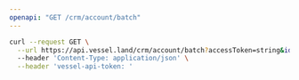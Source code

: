 ```yaml
---
openapi: "GET /crm/account/batch"
---
```


<RequestExample>

```bash Request
curl --request GET \
  --url https://api.vessel.land/crm/account/batch?accessToken=string&ids=v.account.a1b2c3,v.account.d6e5f4 \
  --header 'Content-Type: application/json' \
  --header 'vessel-api-token: '
```

</RequestExample>
